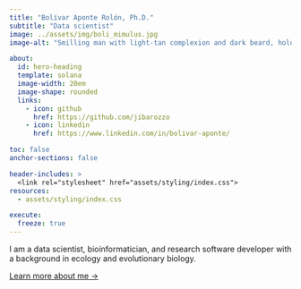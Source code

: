 ```yaml
---
title: "Bolívar Aponte Rolón, Ph.D."
subtitle: "Data scientist"
image: ../assets/img/boli_mimulus.jpg
image-alt: "Smilling man with light-tan complexion and dark beard, holding a Mimulus flower the mountainous outdoors"

about:
  id: hero-heading
  template: solana
  image-width: 20em
  image-shape: rounded
  links:
    - icon: github
      href: https://github.com/jibarozzo
    - icon: linkedin
      href: https://www.linkedin.com/in/bolivar-aponte/

toc: false
anchor-sections: false

header-includes: >
  <link rel="stylesheet" href="assets/styling/index.css">
resources:
  - assets/styling/index.css

execute: 
  freeze: true
---
```


::: {#hero-heading}
I am a data scientist, bioinformatician, and research software developer with a background in ecology and evolutionary biology. 

[Learn more about me &rarr;](/about/index.html){.about-links .subtitle}

:::

